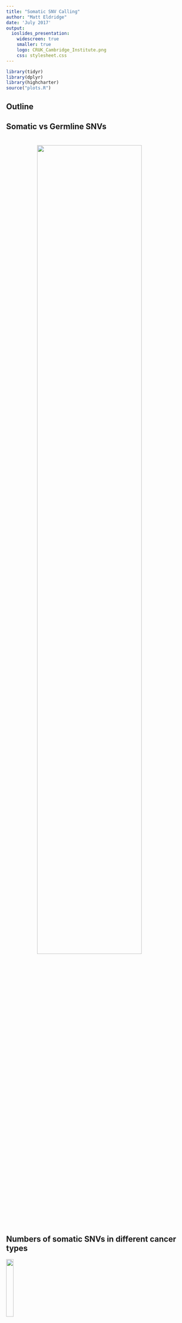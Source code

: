 ```yaml
---
title: "Somatic SNV Calling"
author: "Matt Eldridge"
date: 'July 2017'
output:
  ioslides_presentation:
    widescreen: true
    smaller: true
    logo: CRUK_Cambridge_Institute.png
    css: stylesheet.css
---
```


```r
library(tidyr)
library(dplyr)
library(highcharter)
source("plots.R")
```


## Outline


## Somatic vs Germline SNVs {#less_space_after_title}

<div style="line-height: 50%;"><br></div>

<img src="images/somatic_and_germline_snv.svg" style="width: 75%; margin: 0 6em;"/>


<!--
## Somatic vs Germline SNVs {#less_space_after_title}

<img src="igv_snapshot.png" style="width: 100%"/>
-->


## Numbers of somatic SNVs in different cancer types

<img src="../images/icgc.png" style="width: 20%"/>

<div style="line-height: 25%;"><br></div>

<img src="images/icgc_mutations_by_cancer_type.svg" style="width: 100%"/>

<div style="line-height: 50%;"><br></div>

Source: [ICGC Data Portal](https://dcc.icgc.org/projects)

<div style="line-height: 50%;"><br></div>

Somatic SNV callers typically set the expected mutation rate to be around 5 mutations per megabase, i.e. a total of 15,000 mutations across the genome.


## Several factors complicate somatic SNV calling

* <span style="color: #2e3192">**Low cellularity**</span> (tumour DNA content)

* <span style="color: #2e3192">**Intra-tumour heterogeneity**<span> in which multiple tumour cell populations (subclones) exist

* <span style="color: #2e3192">**Aneuploidy**</span>

* Unbalanced structural variation (deletions, duplications, etc.)

<div style="line-height: 50%;"><br></div>

* Matched <span style="color: #2e3192">**normal contaminated with cancer**</span> DNA

    * adjacent normal tissue may contain residual disease or early tumour-initiating somatic mutations

    * circulating tumour DNA in blood normals

<div style="line-height: 100%;"><br></div>

- Sequencing errors

- Alignment artefacts

[Mwenifumbo & Marra, Nat Rev Genet. 2013](http://www.ncbi.nlm.nih.gov/pubmed/23594910)


## Issues affecting mutation detection in cancer

In this example the tumour was sequenced to an average depth of 50.

<img src="images/somatic_snv_allele_fraction_cartoon_1.svg" style="width: 50%; display: block; margin-left: auto; margin-right: auto;"/>

<div style="line-height: 150%;"><br></div>

* Is this sufficient?

* <span>Consider the 50 observations of our tumour which carries a mutation at this base</span>

## Issues affecting mutation detection in cancer

<span style="color: #2e3192">**Tumour cellularity**</span>

<img src="images/somatic_snv_allele_fraction_cartoon_2.svg" style="width: 50%; display: block; margin-left: auto; margin-right: auto;"/>

<div style="line-height: 150%;"><br></div>

* In fact the 'tumour' sample has some normal contamination

* 40% of our reads could easily be from the normal sample

## Issues affecting mutation detection in cancer

<span style="color: #2e3192">**Tumour heterogeneity**</span>

<img src="images/somatic_snv_allele_fraction_cartoon_3.svg" style="width: 50%; display: block; margin-left: auto; margin-right: auto;"/>

<div style="line-height: 150%;"><br></div>

* The tumour may be heterogeneous, i.e. DNA may have been sampled from a number of subclones

* The mutation may exist in one or more subclones but not in others

## Issues affecting mutation detection in cancer

<span style="color: #2e3192">**Copy number**</span>

<img src="images/somatic_snv_allele_fraction_cartoon_4.svg" style="width: 50%; display: block; margin-left: auto; margin-right: auto;"/>

<div style="line-height: 150%;"><br></div>

* The tumour may not be diploid

* If it is triploid, then a mutation may be in only one in three of the tumour reads

## Issues affecting mutation detection in cancer

<span style="color: #2e3192">**Uneven coverage**</span>

<img src="images/somatic_snv_allele_fraction_cartoon_5.svg" style="width: 50%; display: block; margin-left: auto; margin-right: auto;"/>

<div style="line-height: 150%;"><br></div>

* 50-fold coverage is the average --- biases, e.g. GC content, mean that coverage is not uniform

* For 10% of the genome we only reach a depth of around 40

## Issues affecting mutation detection in cancer

<span style="color: #2e3192">**Sampling**</span>

<img src="images/somatic_snv_allele_fraction_cartoon_6.svg" style="width: 50%; display: block; margin-left: auto; margin-right: auto;"/>

<div style="line-height: 150%;"><br></div>

* Finally, remember that we are taking a random sample

* We may not get lucky!

<div style="line-height: 100%;"><br></div>

<div style="text-align: right; font-size: 60%">Credit: Andy Lynch</div>


## Allele frequencies

```r
somatic_allele_fractions <- read.delim("snv.somatic.af.txt", stringsAsFactors = FALSE, check.names = FALSE)
germline_allele_fractions <- read.delim("snv.germline.af.txt", stringsAsFactors = FALSE, check.names = FALSE)

data <- list(
  Somatic = somatic_allele_fractions %>% unlist(use.names = FALSE),
  `Germline (tumour)` = germline_allele_fractions %>% select(Tumour) %>% unlist(use.names = FALSE),
  `Germline (normal)` = germline_allele_fractions %>% select(Normal) %>% unlist(use.names = FALSE)
)

densityPlot(
  data,
  width = 900,
  height = 400,
  xLabel = "Variant allele frequency",
  showYLabels = FALSE,
  fillOpacity = 0.4,
  tooltipDigits = 2,
  visible = c(TRUE, FALSE, TRUE),
  colours = c('#7cb5ec', '#8085e9', '#90ed7d')
)
```

<span style="color: #2e3192">**Germline SNVs**</span>\ \ AF = 0 (homozygous reference), 0.5 (heterozygous variant) or 1 (homozygous variant)

<span style="color: #2e3192">**Somatic SNVs**</span> typically exist at a continuous range of variant allele frequencies.


## CaVEMan SNV caller

<span style="font-size:110%; line-height:140%">
**[CaVEMan](http://cancerit.github.io/CaVEMan/)** (**Ca**ncer **V**ariants through **E**xpectation **Ma**ximizatio**n**) is the somatic SNV caller in the Sanger CGP pipeline
</span>

<div style="line-height: 100%;"><br></div>

* <span style="color: #2e3192">**Bayesian probabilistic classifier**</span>

* Can make use of <span style="color: #2e3192">**copy number profiles**</span> and estimate of <span style="color: #2e3192">**normal contamination**</span> of the tumour if available

* Considers <span style="color: #2e3192">_base quality_</span>, <span style="color: #2e3192">_lane_</span> and <span style="color: #2e3192">_read position and orientation_</span> to provide more accurate estimates of <span style="color: #2e3192">**sequencing error rates**</span> within the algorithm

* Several <span style="color: #2e3192">**post-processing filters**</span> applied to increase specificity of calls

<div style="line-height: 100%;"><br></div>

_**Caveat**_ --- full details of CaVEMan are not explicitly reported anywhere.


## Other somatic SNV callers

Tool           Approach          Source                          Publication
-------------  ----------------  ------------------------------  ---------------------
SomaticSniper  Bayesian          Washington University           [Larson et al., 2012](https://www.ncbi.nlm.nih.gov/pubmed/22155872)
VarScan 2      Fisher's exact    Washington University           [Koboldt et al., 2012](https://www.ncbi.nlm.nih.gov/pubmed/22300766)
JointSNVmix    Bayesian          British Columbia Cancer Agency  [Roth et al., 2012](https://www.ncbi.nlm.nih.gov/pubmed/22285562)
mutationSeq    Machine learning  British Columbia Cancer Agency  [Ding et al., 2012](https://www.ncbi.nlm.nih.gov/pubmed/22084253)
Strelka        Bayesian          Illumina                        [Saunders et al., 2012](https://www.ncbi.nlm.nih.gov/pubmed/22581179)
MuTect         Bayesian          Broad Institute                 [Cibulskis et al., 2013](https://www.ncbi.nlm.nih.gov/pubmed/23396013)
EBcall         Bayesian          University of Tokyo             [Shiraishi et al., 2013](https://www.ncbi.nlm.nih.gov/pubmed/23471004)
qSNP           Heuristic         University of Queensland        [Kassahn et al., 2013](https://www.ncbi.nlm.nih.gov/pmc/articles/PMC3826759)
VarDict        Fisher's exact    AstraZeneca                     [Lai et al., 2016](https://www.ncbi.nlm.nih.gov/pubmed/27060149)

<div style="line-height: 10%;"><br></div>

<span style="font-size: 75%">By no means an exhaustive list but includes some of the most popular somatic SNV callers.</span>


## Simple statistical approach {#less_space_after_title}

<div style="line-height: 100%;"><br></div>

<span style="line-height: 200%">
Reference base <span style="color: #2e3192">$\boldsymbol{C}$</span><br/>
Normal: 48 reads all supporting reference <span style="color: #2e3192">$\boldsymbol{\{\ 48C\ \}}$</span><br/>
Tumour: 50 reads, 7 of which have an alternate <span style="color: #2e3192">$\boldsymbol{T}$</span> allele <span style="color: #2e3192">$\boldsymbol{\{\ 43C,\ 7T\ \}}$</span>
</span>

<div style="line-height: 250%;"><br></div>

<span style="color: #2e3192">**2 x 2 contingency table**</span><img src="images/contingency_table.svg" style="vertical-align: top; margin: 0 3em;"/>

<!--
<div style='width:30%; margin:auto'>
---------- --------------- -----------------
             **Reference**     **Alternate**
Tumour            43                7
Normal            48                0
---------- --------------- -----------------
</div>
-->

<div style="line-height: 100%;"><br></div>

* Allele fraction of the alternate allele in the tumour, $AF = 7/50 = 0.14$

* Perform a <span style="color: #2e3192">**Fisher's exact test**</span> to determine whether a variant has a significant difference in AF between the two samples

* Method used by <span style="color: #2e3192">**VarScan**</span> and <span style="color: #2e3192">**VarDict**</span>


## Fisher's exact test in R

```r
contingency_table <- t(matrix(c(43, 7, 48, 0), nrow = 2, byrow = TRUE,
                              dimnames = list(c("Tumour", "Normal"), c("Ref", "Alt"))))
contingency_table
```

```r
fisher.test(contingency_table)
```


## Bayesian statistical approach

Most probabilistic methods for variant calling are based on [Bayes' Theorem](https://en.wikipedia.org/wiki/Bayes%27_theorem)

<div style="line-height: 50%;"><br></div>

$$
P(G \mid D) = \frac{P(D \mid G)P(G)}{P(D)}
$$

$G$ = genotype, e.g. AA, AB, BB

$D$ = data, i.e. set of sequence reads at the genomic position of interest

$P(G \mid D)$ is the probability of a given genotype, $G$, given the observed data.

<div style="line-height: 100%;"><br></div>

The probability of observing the given set of sequence reads is the weighted average of the probabilities of observing those reads for each possible genotype:

$$
P(D) = \sum\limits_{i=1}^nP(D \mid G_i)P(G_i)
$$


## Germline SNV calling (single sample)

Reference $\boldsymbol{C}$, observe 6 reads $\boldsymbol{\{\ 4C,\ 2T\ \}}$ all with base quality $\mathrm{Q} = 30\ \left(P = 10^{-30/10} = 0.001\right)$

**<span style="color: #3d42c2">Likelihood of data</span>**

$$
\begin{eqnarray}
\boldsymbol{P(D \mid CC)} &=& \mathrm{Probability\ of\ two\ Q30\ errors} &=& 10^{-3}\times10^{-3} &=&\ \ 10^{-6}
\\[5pt]
\boldsymbol{P(D \mid TT)} &=& \mathrm{Probability\ of\ four\ Q30\ errors} &=& \left(10^{-3}\right)^4 &=&\ \ 10^{-12}
\\[5pt]
\boldsymbol{P(D \mid CT)} &=& \mathrm{Probability\ of} \{ C, C, C, C, T, T \} &=& \left(1/2\right)^6 &=&\ \ 0.0156
\end{eqnarray}
$$

<div style="line-height: 50%;"><br></div>

**<span style="color: #3d42c2">Priors</span>**\ \ \ \ \ \ \ \ \ \ \ \ \ \ \ \ \ \ \ \ $\boldsymbol{P(CC)} = 0.9985,\ \ \boldsymbol{P(CT)} = 0.001,\ \ \boldsymbol{P(TT)} = 0.0005$

<div style="line-height: 50%;"><br></div>

**<span style="color: #3d42c2">Probability of observing $\boldsymbol{\{ 4C, 2T \}}$</span>**

$$
\begin{eqnarray}
\boldsymbol{P(D)} &=& P(D \mid CC)(P(CC)\ +\ P(D \mid CT)P(CT)\ +\ P(D \mid TT)P(TT)
\\[5pt]
&=& 1.66\times 10^{-5}
\end{eqnarray}
$$


## Germline SNV calling (single sample)

Reference $\boldsymbol{C}$, observe 6 reads $\boldsymbol{\{\ 4C,\ 2T\ \}}$ all with base quality $\mathrm{Q} = 30\ \left(P = 10^{-30/10} = 0.001\right)$

**<span style="color: #3d42c2">Likelihood of data</span>**

$$
\begin{eqnarray}
\boldsymbol{P(D \mid CC)} &=& \mathrm{Probability\ of\ two\ Q30\ errors} &=& 10^{-3}\times10^{-3} &=&\ \ 10^{-6}
\\[5pt]
\boldsymbol{P(D \mid TT)} &=& \mathrm{Probability\ of\ four\ Q30\ errors} &=& \left(10^{-3}\right)^4 &=&\ \ 10^{-12}
\\[5pt]
\boldsymbol{P(D \mid CT)} &=& \mathrm{Probability\ of} \{ C, C, C, C, T, T \} &=& \left(1/2\right)^6 &=&\ \ 0.0156
\end{eqnarray}
$$

<div style="line-height: 50%;"><br></div>

**<span style="color: #3d42c2">Priors</span>**\ \ \ \ \ \ \ \ \ \ \ \ \ \ \ \ \ \ \ \ $\boldsymbol{P(CC)} = 0.9985,\ \ \boldsymbol{P(CT)} = 0.001,\ \ \boldsymbol{P(TT)} = 0.0005$

**<span style="color: #3d42c2">Posterior</span>**
$$
\boldsymbol{P(CC \mid D)} = \frac{P(D \mid CC)P(CC)}{P(D)} = \frac{10^{-6}\times 0.9985}{1.66\times 10^{-5}} = 0.06
$$

<div style="line-height: 50%;"><br></div>

**<span style="color: #3d42c2">Result</span>**$\ \ \ \ \ \ \ \ \ \ \ \ \ \ \ \ \ \ \ \ P(CC \mid D) = 0.06$, <span style="color: #ed008c">$\ \ \boldsymbol{P(CT \mid D) = 0.94}$</span>, $\ \ P(TT \mid D) = 3 \times 10^{-11}$

<div style="line-height: 50%;"><br></div>

<div style="text-align: center; font-size: 60%">Source: Heng Li, Broad Institute MPG workshop 2011</div>


## Somatic SNV calling

<span style="color: #2e3192; font-size:125%">**Joint genotypes**</span>

<div style="text-align:center">
<img src="images/joint_genotypes.svg" style="width: 60%"/>
</div>

$G^N, G^T$ = genotypes of normal and tumour


## Bayesian approach extended to somatic SNVs

**<span style="color: #3d42c2">Posterior probability of the joint genotype</span>**

$$
\begin{eqnarray}
\boldsymbol{P(G^N, G^T \mid D^N, D^T)} &\propto& P(D^N, D^T \mid G^N, G^T)P(G^T, G^N)
\\[5pt]
&\propto& P(D^N \mid D^T, G^N, G^T)P(D^T \mid G^N, G^T)P(G^N, G^T)
\end{eqnarray}
$$

<div style="line-height: 150%;"><br></div>

$P(D^N \mid D^T, G^N, G^T) = \boldsymbol{P(D^N \mid G^N)}$

if we assume that the normal sample does not contain any reads sequenced from the tumour, i.e. $D^N$ independent of $G^T$ --- treat as in the single sample case.

<div style="line-height: 100%;"><br></div>

$\boldsymbol{P(D^T \mid G^N, G^T)}$ --- scope to incorporate estimates of tumour purity, copy number, etc.

<div style="line-height: 100%;"><br></div>

$\boldsymbol{P(G^N, G^T)}$ --- prior for joint genotype; could treat as independent events, $P(G^N, G^T) = P(G^N)P(G^T)$, but not realistic since $T$ and $N$ samples from same individual so share germline variants.



